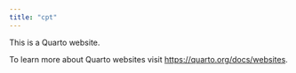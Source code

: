 ```yaml
---
title: "cpt"
---
```


This is a Quarto website.

To learn more about Quarto websites visit <https://quarto.org/docs/websites>.
